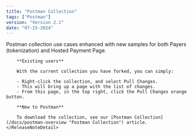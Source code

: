 ```yaml
---
title: "Postman Collection"
tags: ["Postman"]
version: "Version 2.1"
date: "07-15-2024"
---
```


<ReleaseNoteSection title="Payers and Hosted Payment Page use cases">
    <ReleaseNoteDetail type="changed">
        Postman collection use cases enhanced with new samples for both Payers (tokenization) and Hosted Payment Page.

        **Existing users**

        With the current collection you have forked, you can simply:

        - Right-click the collection, and select Pull Changes.
        - This will bring up a page with the list of changes.
        - From this page, in the top right, click the Pull Changes orange button.

        **New to Postman**

        To download the collection, see our [Postman Collection](/docs/postman-overview "Postman Collection") article.
    </ReleaseNoteDetail>
</ReleaseNoteSection>

